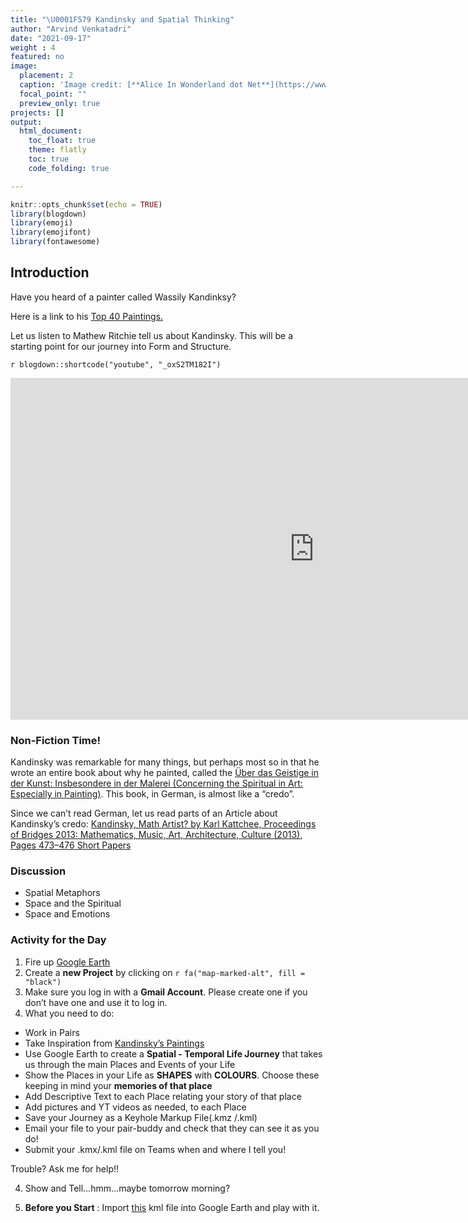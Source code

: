 ```yaml
---
title: "\U0001F579 Kandinsky and Spatial Thinking"
author: "Arvind Venkatadri"
date: "2021-09-17"
weight : 4
featured: no
image:
  placement: 2
  caption: 'Image credit: [**Alice In Wonderland dot Net**](https://www.alice-in-wonderland.net/)'
  focal_point: ""
  preview_only: true
projects: []
output:
  html_document:
    toc_float: true
    theme: flatly
    toc: true
    code_folding: true

---
```


```r
knitr::opts_chunk$set(echo = TRUE)
library(blogdown)
library(emoji)
library(emojifont)
library(fontawesome)
```

## Introduction

Have you heard of a painter called Wassily Kandinksy? 

Here is a link to his [Top 40 Paintings. ](https://www.wassilykandinsky.net/painting1896-1944.php)
 
Let us listen to Mathew Ritchie tell us about Kandinsky. This will be a starting point for our journey into Form and Structure. 

`r blogdown::shortcode("youtube", "_oxS2TM182I")`

<iframe width="972" height="547" src="https://www.youtube.com/embed/_oxS2TM182I" title="YouTube video player" frameborder="0" allow="accelerometer; autoplay; clipboard-write; encrypted-media; gyroscope; picture-in-picture" allowfullscreen></iframe>

### Non-Fiction Time!

Kandinsky was remarkable for many things, but perhaps most so in that he wrote an entire book about why he painted, called the [Über das Geistige in der Kunst: Insbesondere in der Malerei (Concerning the Spiritual in Art: Especially in Painting)](https://www.gutenberg.org/files/46203/46203-h/46203-h.htm). This book, in German, is almost like a "credo". 

Since we can't read German, let us read parts of an Article about Kandinsky's credo: [Kandinsky, Math Artist? by Karl Kattchee, Proceedings of Bridges 2013: Mathematics, Music, Art, Architecture, Culture (2013), Pages 473–476 Short Papers](http://archive.bridgesmathart.org/2013/bridges2013-473.pdf)

### Discussion

- Spatial Metaphors
- Space and the Spiritual
- Space and Emotions

### Activity for the Day

1. Fire up [Google Earth](https://earth.google.com/web/)
2. Create a **new Project** by clicking on `r fa("map-marked-alt", fill = "black")`
2. Make sure you log in with a **Gmail Account**. Please create one if you don't have one and use it to log in. 
3. What you need to do:

- Work in Pairs
- Take Inspiration from [Kandinsky's Paintings](https://www.wassilykandinsky.net/painting1896-1944.php)
- Use Google Earth to create a **Spatial - Temporal Life Journey** that takes us through the main Places and Events of your Life
- Show the Places in your Life as **SHAPES** with **COLOURS**. Choose these keeping in mind your **memories of that place**
- Add Descriptive Text to each Place relating your story of that place
- Add pictures and YT videos as needed, to each Place
- Save your Journey as a Keyhole Markup File(.kmz /.kml)
- Email your file to your pair-buddy and check that they can see it as you do!
- Submit your .kmx/.kml file on Teams when and where I tell you!

Trouble? Ask me for help!!

4. Show and Tell...hmm...maybe tomorrow morning?

5. **Before you Start** : Import [this](kml-files/Anne Frank- Diary of a Young Girl v1.kmz) kml file into Google Earth and play with it. 

